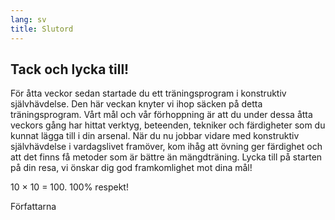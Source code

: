 ```yaml
---
lang: sv
title: Slutord
---
```


## Tack och lycka till!

För åtta veckor sedan startade du ett träningsprogram i konstruktiv
självhävdelse. Den här veckan knyter vi ihop säcken på detta
träningsprogram. Vårt mål och vår förhoppning är att du under dessa åtta
veckors gång har hittat verktyg, beteenden, tekniker och färdigheter som
du kunnat lägga till i din arsenal. När du nu jobbar vidare med
konstruktiv självhävdelse i vardagslivet framöver, kom ihåg att övning
ger färdighet och att det finns få metoder som är bättre än
mängdträning. Lycka till på starten på din resa, vi önskar dig god framkomlighet mot dina mål!

10 × 10 = 100. 100% respekt!

Författarna
